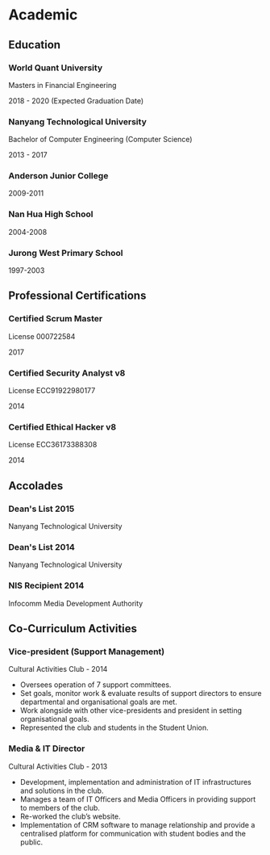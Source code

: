 
Academic
===

## Education

### World Quant University

Masters in Financial Engineering

2018 - 2020 (Expected Graduation Date)

### Nanyang Technological University

Bachelor of Computer Engineering (Computer Science)

2013 - 2017

### Anderson Junior College
2009-2011

### Nan Hua High School
2004-2008

### Jurong West Primary School
1997-2003

## Professional Certifications

### Certified Scrum Master

License 000722584

2017

### Certified Security Analyst v8

License ECC91922980177

2014

### Certified Ethical Hacker v8

License ECC36173388308

2014


## Accolades

### Dean's List 2015
Nanyang Technological University

### Dean's List 2014
Nanyang Technological University

### NIS Recipient 2014
Infocomm Media Development Authority

## Co-Curriculum Activities

### Vice-president (Support Management)

Cultural Activities Club - 2014

- Oversees operation of 7 support committees.
- Set goals, monitor work & evaluate results of support directors to ensure departmental and organisational goals are met.
- Work alongside with other vice-presidents and president in setting organisational goals.
- Represented the club and students in the Student Union.

### Media & IT Director

Cultural Activities Club - 2013

- Development, implementation and administration of IT infrastructures and solutions in the club.
- Manages a team of IT Officers and Media Officers in providing support to members of the club.
- Re-worked the club’s website.
- Implementation of CRM software to manage relationship and provide a centralised platform for communication with student bodies and the public.
